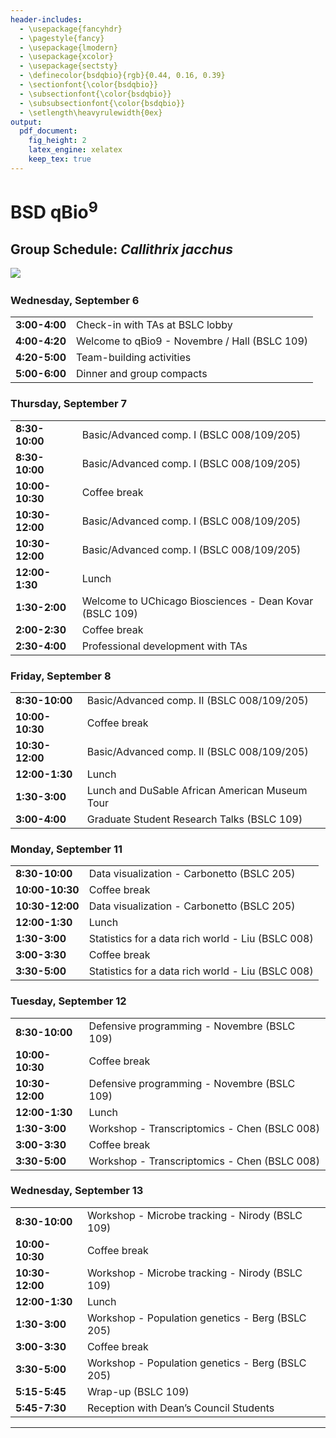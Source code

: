 ```yaml
---
header-includes:
  - \usepackage{fancyhdr}
  - \pagestyle{fancy}
  - \usepackage{lmodern}
  - \usepackage{xcolor}
  - \usepackage{sectsty}
  - \definecolor{bsdqbio}{rgb}{0.44, 0.16, 0.39}
  - \sectionfont{\color{bsdqbio}}
  - \subsectionfont{\color{bsdqbio}}
  - \subsubsectionfont{\color{bsdqbio}}
  - \setlength\heavyrulewidth{0ex}
output:
  pdf_document:
    fig_height: 2
    latex_engine: xelatex
    keep_tex: true
---
```

# BSD qBio$^9$ 

## Group Schedule: *Callithrix jacchus*
 ![](https://github.com/StefanoAllesina/BSD-QBio5/raw/master/logo_group/Callithrix_jacchus.png)     

### Wednesday, September 6 

------------------    ---------------------------------------------------------
**3:00-4:00**         Check-in with TAs at BSLC lobby                          
**4:00-4:20**         Welcome to qBio9 - Novembre / Hall (BSLC 109)            
**4:20-5:00**         Team-building activities                                 
**5:00-6:00**         Dinner and group compacts                                
------------------    ---------------------------------------------------------

### Thursday, September 7 

------------------    ---------------------------------------------------------
**8:30-10:00**        Basic/Advanced comp. I (BSLC 008/109/205)                
**8:30-10:00**        Basic/Advanced comp. I (BSLC 008/109/205)                
**10:00-10:30**       Coffee break                                             
**10:30-12:00**       Basic/Advanced comp. I (BSLC 008/109/205)                
**10:30-12:00**       Basic/Advanced comp. I (BSLC 008/109/205)                
**12:00-1:30**        Lunch                                                    
**1:30-2:00**         Welcome to UChicago Biosciences - Dean Kovar (BSLC 109)  
**2:00-2:30**         Coffee break                                             
**2:30-4:00**         Professional development with TAs                        
------------------    ---------------------------------------------------------

### Friday, September 8 

------------------    ---------------------------------------------------------
**8:30-10:00**        Basic/Advanced comp. II (BSLC 008/109/205)               
**10:00-10:30**       Coffee break                                             
**10:30-12:00**       Basic/Advanced comp. II (BSLC 008/109/205)               
**12:00-1:30**        Lunch                                                    
**1:30-3:00**          Lunch and DuSable African American Museum Tour          
**3:00-4:00**         Graduate Student Research Talks (BSLC 109)               
------------------    ---------------------------------------------------------

### Monday, September 11 

------------------    ---------------------------------------------------------
**8:30-10:00**        Data visualization - Carbonetto (BSLC 205)               
**10:00-10:30**       Coffee break                                             
**10:30-12:00**       Data visualization - Carbonetto (BSLC 205)               
**12:00-1:30**        Lunch                                                    
**1:30-3:00**         Statistics for a data rich world - Liu (BSLC 008)        
**3:00-3:30**         Coffee break                                             
**3:30-5:00**         Statistics for a data rich world - Liu (BSLC 008)        
------------------    ---------------------------------------------------------

### Tuesday, September 12 

------------------    ---------------------------------------------------------
**8:30-10:00**        Defensive programming - Novembre (BSLC 109)              
**10:00-10:30**       Coffee break                                             
**10:30-12:00**       Defensive programming - Novembre (BSLC 109)              
**12:00-1:30**        Lunch                                                    
**1:30-3:00**         Workshop - Transcriptomics - Chen (BSLC 008)             
**3:00-3:30**         Coffee break                                             
**3:30-5:00**         Workshop - Transcriptomics - Chen (BSLC 008)             
------------------    ---------------------------------------------------------

### Wednesday, September 13 

------------------    ---------------------------------------------------------
**8:30-10:00**        Workshop - Microbe tracking - Nirody (BSLC 109)          
**10:00-10:30**       Coffee break                                             
**10:30-12:00**       Workshop - Microbe tracking - Nirody (BSLC 109)          
**12:00-1:30**        Lunch                                                    
**1:30-3:00**         Workshop - Population genetics - Berg (BSLC 205)         
**3:00-3:30**         Coffee break                                             
**3:30-5:00**         Workshop - Population genetics - Berg (BSLC 205)         
**5:15-5:45**         Wrap-up (BSLC 109)                                       
**5:45-7:30**         Reception with Dean's Council Students                   
------------------    ---------------------------------------------------------



-------

